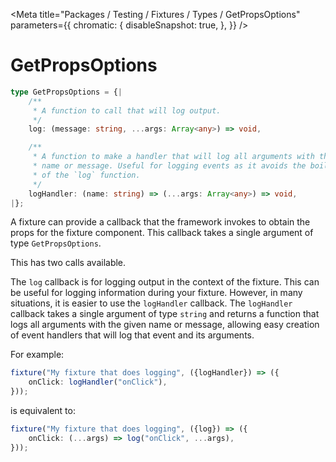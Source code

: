 
<Meta
    title="Packages / Testing / Fixtures / Types / GetPropsOptions"
    parameters={{
        chromatic: {
            disableSnapshot: true,
        },
    }}
/>

# GetPropsOptions

```ts
type GetPropsOptions = {|
    /**
     * A function to call that will log output.
     */
    log: (message: string, ...args: Array<any>) => void,

    /**
     * A function to make a handler that will log all arguments with the given
     * name or message. Useful for logging events as it avoids the boilerplate
     * of the `log` function.
     */
    logHandler: (name: string) => (...args: Array<any>) => void,
|};
```

A fixture can provide a callback that the framework invokes to obtain the props for the fixture component. This callback takes a single argument of type `GetPropsOptions`.

This has two calls available.

The `log` callback is for logging output in the context of the fixture. This can be useful for logging information during your fixture. However, in many situations, it is easier to use the `logHandler` callback. The `logHandler` callback takes a single argument of type `string` and returns a function that logs all arguments with the given name or message, allowing easy creation of event handlers that will log that event and its arguments.

For example:

```ts
fixture("My fixture that does logging", ({logHandler}) => ({
    onClick: logHandler("onClick"),
}));
```

is equivalent to:

```ts
fixture("My fixture that does logging", ({log}) => ({
    onClick: (...args) => log("onClick", ...args),
}));
```
